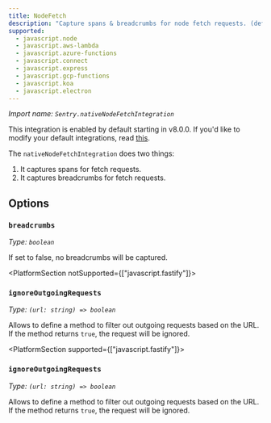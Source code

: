 ```yaml
---
title: NodeFetch
description: "Capture spans & breadcrumbs for node fetch requests. (default)"
supported:
  - javascript.node
  - javascript.aws-lambda
  - javascript.azure-functions
  - javascript.connect
  - javascript.express
  - javascript.gcp-functions
  - javascript.koa
  - javascript.electron
---
```


_Import name: `Sentry.nativeNodeFetchIntegration`_

This integration is enabled by default starting in v8.0.0. If you'd like to modify your default integrations, read [this](./../#modifying-default-integrations).

The `nativeNodeFetchIntegration` does two things:
1. It captures spans for fetch requests.
2. It captures breadcrumbs for fetch requests.


## Options

### `breadcrumbs`

_Type: `boolean`_

If set to false, no breadcrumbs will be captured.

<PlatformSection notSupported={["javascript.fastify"]}>
### `ignoreOutgoingRequests`

_Type: `(url: string) => boolean`_

Allows to define a method to filter out outgoing requests based on the URL. If the method returns `true`, the request will be ignored.
</PlatformSection>

<PlatformSection supported={["javascript.fastify"]}>
### `ignoreOutgoingRequests`

_Type: `(url: string) => boolean`_

Allows to define a method to filter out outgoing requests based on the URL. If the method returns `true`, the request will be ignored.
</PlatformSection>
